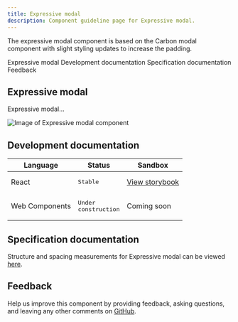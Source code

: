 ```yaml
---
title: Expressive modal
description: Component guideline page for Expressive modal.
---
```


<PageDescription>

The expressive modal component is based on the Carbon modal component with slight styling updates to increase the padding.

</PageDescription>

<AnchorLinks>

<AnchorLink>Expressive modal</AnchorLink>
<AnchorLink>Development documentation</AnchorLink>
<AnchorLink>Specification documentation</AnchorLink>
<AnchorLink>Feedback</AnchorLink>

</AnchorLinks>

## Expressive modal
Expressive modal...

![Image of Expressive modal component](../../images/component/Cardgroup/)


## Development documentation

| Language      | Status        | Sandbox                                                                              |
| ------------- | -----------   | ------------------------------------------------------------------------             |
| React         | <div><span class="bx--tag bx--tag--green"><pre>Stable</pre></span></div>        | [View storybook](https://ibmdotcom-react.mybluemix.net/?path=/story/components-expressive-modal--default)     |
| Web Components       | <div><span class="bx--tag bx--tag--cool-gray"><pre>Under construction</pre></span></div>  | Coming soon |

## Specification documentation

Structure and spacing measurements for Expressive modal can be viewed [here]().

## Feedback

Help us improve this component by providing feedback, asking questions, and leaving any other comments on [GitHub]().
